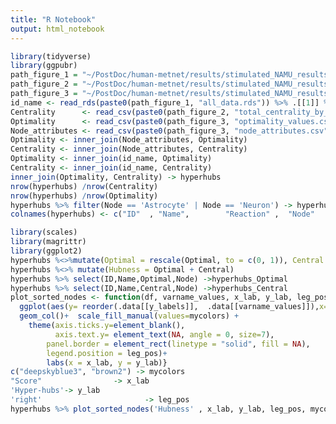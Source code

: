 ```yaml
---
title: "R Notebook"
output: html_notebook
---
```




```r
library(tidyverse)
library(ggpubr)
path_figure_1 = "~/PostDoc/human-metnet/results/stimulated_NAMU_results_analysis_in_R_rmd/Figure_1/"
path_figure_2 = "~/PostDoc/human-metnet/results/stimulated_NAMU_results_analysis_in_R_rmd/Figure_2/"
path_figure_3 = "~/PostDoc/human-metnet/results/stimulated_NAMU_results_analysis_in_R_rmd/Figure_3/"
id_name <- read_rds(paste0(path_figure_1, "all_data.rds")) %>% .[[1]] %>% select(c("ID", "Name" ))
Centrality      <- read_csv(paste0(path_figure_2, "total_centrality_by_node.csv"))  %>% filter(Centrality > 0.5) 
Optimality      <- read_csv(paste0(path_figure_3, "optimality_values.csv"))
Node_attributes <- read_csv(paste0(path_figure_3, "node_attributes.csv"))
Optimality <- inner_join(Node_attributes, Optimality)
Centrality <- inner_join(Node_attributes, Centrality)
Optimality <- inner_join(id_name, Optimality)
Centrality <- inner_join(id_name, Centrality)
inner_join(Optimality, Centrality) -> hyperhubs
nrow(hyperhubs) /nrow(Centrality)
nrow(hyperhubs) /nrow(Optimality)
hyperhubs %>% filter(Node == 'Astrocyte' | Node == 'Neuron') -> hyperhubs
colnames(hyperhubs) <- c("ID"  , "Name",        "Reaction" ,  "Node"   ,    "Optimal"   ,  "Central")
```
```r
library(scales)
library(magrittr)
library(ggplot2)
hyperhubs %<>%mutate(Optimal = rescale(Optimal, to = c(0, 1)), Central = rescale(Central, to = c(0, 1))) 
hyperhubs %<>% mutate(Hubness = Optimal + Central)
hyperhubs %>% select(ID,Name,Optimal,Node) ->hyperhubs_Optimal
hyperhubs %>% select(ID,Name,Central,Node) ->hyperhubs_Central
plot_sorted_nodes <- function(df, varname_values, x_lab, y_lab, leg_pos, mycolors, y_labels ="ID"){df %>% 
  ggplot(aes(y= reorder(.data[[y_labels]],  .data[[varname_values]]),x= .data[[varname_values]], fill = Node)) + 
  geom_col()+  scale_fill_manual(values=mycolors) +
    theme(axis.ticks.y=element_blank(), 
          axis.text.y= element_text(NA, angle = 0, size=7),
        panel.border = element_rect(linetype = "solid", fill = NA),
        legend.position = leg_pos)+ 
        labs(x = x_lab, y = y_lab)}
c("deepskyblue3", "brown2") -> mycolors
"Score"                -> x_lab
'Hyper-hubs'-> y_lab
'right'                       -> leg_pos
hyperhubs %>% plot_sorted_nodes('Hubness' , x_lab, y_lab, leg_pos, mycolors, y_labels = "Name") 
```










